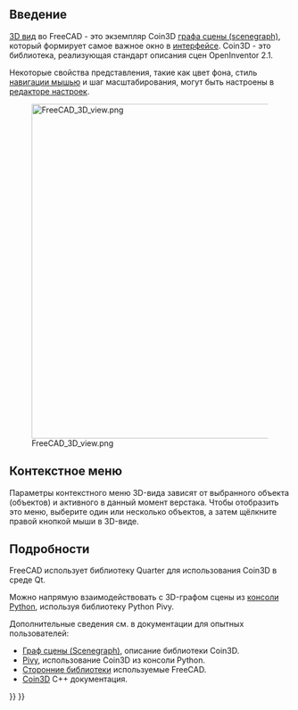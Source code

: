 <languages/>

<span id="Introduction"></span>
== Введение ==

{{TOCright}}

[[3D view/ru|3D вид]] во FreeCAD - это экземпляр Coin3D [[Scenegraph/ru|графа сцены (scenegraph)]], который формирует самое важное окно в [[interface/ru|интерфейсе]]. Coin3D - это библиотека, реализующая стандарт описания сцен OpenInventor 2.1.

Некоторые свойства представления, такие как цвет фона, стиль [[Mouse_navigation/ru|навигации мышью]] и шаг масштабирования, могут быть настроены в [[Preferences_Editor/ru|редакторе настроек]].

[[File:FreeCAD_3D_view.png|600px]]

{{Caption| [[3D_view/ru|3D-вид]] - это компонент [[interface/ru|интерфейса]] FreeCAD. По умолчанию он показывает небольшой виджет с координатными осями и навигационный куб также с координатными осями; сетка может быть отображена и настроена при загрузке [[Draft Workbench|Верстака Драфт]].}}

<span id="Context_menu"></span>
== Контекстное меню ==

Параметры контекстного меню 3D-вида зависят от выбранного объекта (объектов) и активного в данный момент верстака. Чтобы отобразить это меню, выберите один или несколько объектов, а затем щёлкните правой кнопкой мыши в 3D-виде.

<span id="Details"></span>
== Подробности ==

FreeCAD использует библиотеку Quarter для использования Coin3D в среде Qt.

Можно напрямую взаимодействовать с 3D-графом сцены из [[Python_console/ru|консоли Python]], используя библиотеку Python Pivy.

Дополнительные сведения см. в документации для опытных пользователей:
* [[Scenegraph/ru|Граф сцены (Scenegraph)]], описание библиотеки Coin3D.
* [[Pivy/ru|Pivy]], использование Coin3D из консоли Python.
* [[Third_Party_Libraries/ru|Сторонние библиотеки]] используемые FreeCAD.
* [https://grey.colorado.edu/coin3d/index.html Coin3D] C++ документация.


{{Interface navi{{#translation:}}}}
{{Userdocnavi{{#translation:}}}}